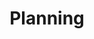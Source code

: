 ---
title: Planning
indexCards: simple
navigation: 
- deployment_options
- choosing_cluster_type
- choosing_postgres_distro
---